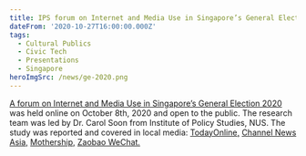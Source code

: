 ```yaml
---
title: IPS forum on Internet and Media Use in Singapore’s General Election 2020
dateFrom: '2020-10-27T16:00:00.000Z'
tags:
  - Cultural Publics
  - Civic Tech
  - Presentations
  - Singapore
heroImgSrc: /news/ge-2020.png
---
```


[A forum on Internet and Media Use in Singapore’s General Election 2020](https://lkyspp.nus.edu.sg/ips/news/details/ips-online-forum-on-internet-and-media-use-in-general-election-2020) was held online on October 8th, 2020 and open to the public. The research team was led by Dr. Carol Soon from Institute of Policy Studies, NUS. The study was reported and covered in local media: [TodayOnline,](https://www.todayonline.com/singapore/ips-post-ge2020-forum-older-voters-catch-digital-use-parties-missed-crucial-online-signals) [Channel News Asia,](https://www.channelnewsasia.com/news/singapore/ge2020-swing-voters-pap-opposition-party-ips-survey-13230088) [Mothership,](https://mothership.sg/2020/10/swing-voters-ge2020/) [Zaobao WeChat.](https://mp.weixin.qq.com/s/DSOOUADKhytd5c6ZfHTwHQ)
